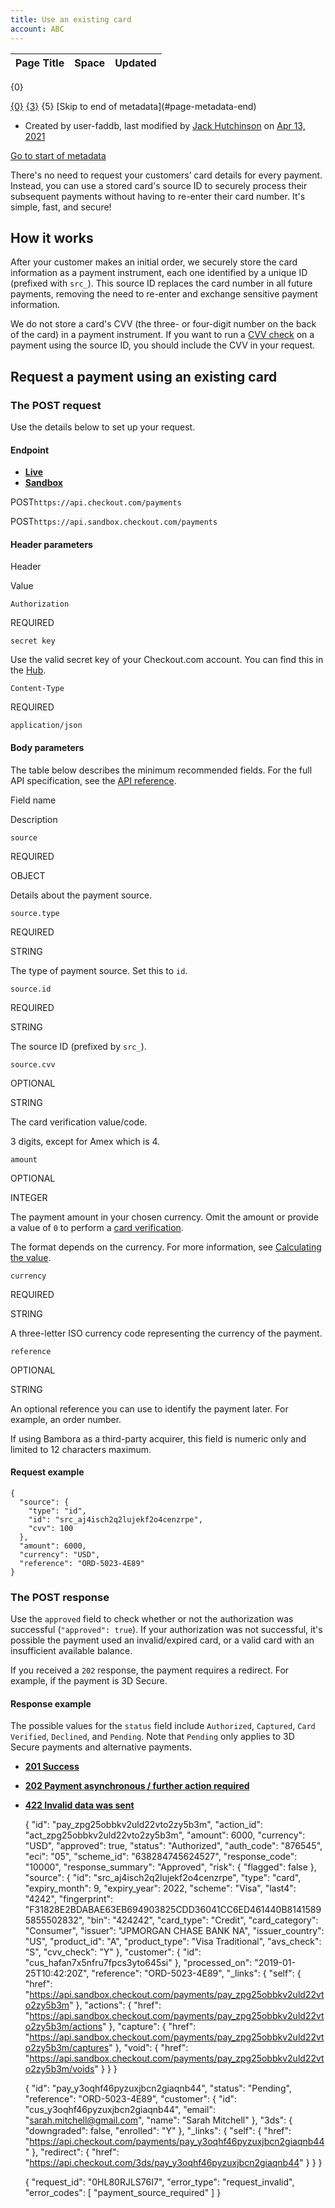 ```yaml
---
title: Use an existing card
account: ABC
---
```


<table class="aui"> <thead> <tr class="header"> <th class="search-result-title">Page Title</th> <th class="search-result-space">Space</th> <th class="search-result-date">Updated</th> </tr> </thead> </table> <p class="search-result-count">{0}</p> <tr class="search-result"> <td class="search-result-title"><a href="{1}" class="content-type-{2}"><span>{0}</span></a></td> <td class="search-result-space"><a class="space" href="/display/{4}/" title="{3}">{3}</a></td> <td class="search-result-date"><span class="date" title="{6}">{5}</span></td> </tr> [Skip to end of metadata](#page-metadata-end)

*   Created by user-faddb, last modified by [Jack Hutchinson](    /display/~jack.hutchinson
    ) on [Apr 13, 2021](/pages/diffpagesbyversion.action?pageId=5931096&selectedPageVersions=6&selectedPageVersions=7 "Show changes")

[Go to start of metadata](#page-metadata-start)

There's no need to request your customers’ card details for every payment. Instead, you can use a stored card's source ID to securely process their subsequent payments without having to re-enter their card number. It's simple, fast, and secure!

How it works
------------

After your customer makes an initial order, we securely store the card information as a payment instrument, each one identified by a unique ID (prefixed with `src_`). This source ID replaces the card number in all future payments, removing the need to re-enter and exchange sensitive payment information.

We do not store a card's CVV (the three- or four-digit number on the back of the card) in a payment instrument. If you want to run a [CVV check](/display/DOCS/CVV+check) on a payment using the source ID, you should include the CVV in your request.

Request a payment using an existing card
----------------------------------------

### The POST request

Use the details below to set up your request.

#### Endpoint

*   [**Live**](#tabs-1517cd37-665d-4f09-b79f-79a5dfa929fc-1)
*   [**Sandbox**](#tabs-1517cd37-665d-4f09-b79f-79a5dfa929fc-2)

POST`https://api.checkout.com/payments`

POST`https://api.sandbox.checkout.com/payments`

#### Header parameters

Header

Value

`Authorization`

REQUIRED

`secret key`

Use the valid secret key of your Checkout.com account. You can find this in the [Hub](https://hub.checkout.com/v2).

`Content-Type`

REQUIRED

`application/json`

#### Body parameters

The table below describes the minimum recommended fields. For the full API specification, see the [API reference](https://api-reference.checkout.com/#tag/Payments/paths/~1payments/post).

Field name

Description

`source`

REQUIRED

OBJECT

Details about the payment source.

`source.type`

REQUIRED

STRING

The type of payment source. Set this to `id`.

`source.id`

REQUIRED

STRING

The source ID (prefixed by `src_`).

`source.cvv`

OPTIONAL

STRING

The card verification value/code.

3 digits, except for Amex which is 4.

`amount`

OPTIONAL

INTEGER

The payment amount in your chosen currency. Omit the amount or provide a value of `0` to perform a [card verification](/display/DOCS/Card+verification).

The format depends on the currency. For more information, see [Calculating the value](/display/DOCS/Calculating+the+value).

`currency`

REQUIRED

STRING

A three-letter ISO currency code representing the currency of the payment.

`reference`

OPTIONAL

STRING

An optional reference you can use to identify the payment later. For example, an order number.

If using Bambora as a third-party acquirer, this field is numeric only and limited to 12 characters maximum.

#### Request example

    {
      "source": {
        "type": "id",
        "id": "src_aj4isch2q2lujekf2o4cenzrpe",
        "cvv": 100
      },
      "amount": 6000,
      "currency": "USD",
      "reference": "ORD-5023-4E89"
    }

### The POST response

Use the `approved` field to check whether or not the authorization was successful (`"approved": true`). If your authorization was not successful, it's possible the payment used an invalid/expired card, or a valid card with an insufficient available balance.

If you received a `202` response, the payment requires a redirect. For example, if the payment is 3D Secure.

#### Response example

The possible values for the `status` field include `Authorized`, `Captured`, `Card Verified`, `Declined`, and `Pending`. Note that `Pending` only applies to 3D Secure payments and alternative payments.

*   [**201 Success**](#tabs-77d1c352-8bca-49e0-bcf9-0dde5ab3e214-1)
*   [**202 Payment asynchronous / further action required**](#tabs-77d1c352-8bca-49e0-bcf9-0dde5ab3e214-2)
*   [**422 Invalid data was sent**](#tabs-77d1c352-8bca-49e0-bcf9-0dde5ab3e214-3)

    {
      "id": "pay_zpg25obbkv2uld22vto2zy5b3m",
      "action_id": "act_zpg25obbkv2uld22vto2zy5b3m",
      "amount": 6000,
      "currency": "USD",
      "approved": true,
      "status": "Authorized",
      "auth_code": "876545",
      "eci": "05",
      "scheme_id": "638284745624527",
      "response_code": "10000",
      "response_summary": "Approved",
      "risk": {
        "flagged": false
      },
      "source": {
        "id": "src_aj4isch2q2lujekf2o4cenzrpe",
        "type": "card",
        "expiry_month": 9,
        "expiry_year": 2022,
        "scheme": "Visa",
        "last4": "4242",
        "fingerprint": "F31828E2BDABAE63EB694903825CDD36041CC6ED461440B81415895855502832",
        "bin": "424242",
        "card_type": "Credit",
        "card_category": "Consumer",
        "issuer": "JPMORGAN CHASE BANK NA",
        "issuer_country": "US",
        "product_id": "A",
        "product_type": "Visa Traditional",
        "avs_check": "S",
        "cvv_check": "Y"
      },
      "customer": {
        "id": "cus_hafan7x5nfru7fpcs3yto645si"
      },
      "processed_on": "2019-01-25T10:42:20Z",
      "reference": "ORD-5023-4E89",
      "_links": {
        "self": {
          "href": "https://api.sandbox.checkout.com/payments/pay_zpg25obbkv2uld22vto2zy5b3m"
        },
        "actions": {
          "href": "https://api.sandbox.checkout.com/payments/pay_zpg25obbkv2uld22vto2zy5b3m/actions"
        },
        "capture": {
          "href": "https://api.sandbox.checkout.com/payments/pay_zpg25obbkv2uld22vto2zy5b3m/captures"
        },
        "void": {
          "href": "https://api.sandbox.checkout.com/payments/pay_zpg25obbkv2uld22vto2zy5b3m/voids"
        }
      }
    }

    {
      "id": "pay_y3oqhf46pyzuxjbcn2giaqnb44",
      "status": "Pending",
      "reference": "ORD-5023-4E89",
      "customer": {
        "id": "cus_y3oqhf46pyzuxjbcn2giaqnb44",
        "email": "sarah.mitchell@gmail.com",
        "name": "Sarah Mitchell"
      },
      "3ds": {
        "downgraded": false,
        "enrolled": "Y"
      },
      "_links": {
        "self": {
          "href": "https://api.checkout.com/payments/pay_y3oqhf46pyzuxjbcn2giaqnb44"
        },
        "redirect": {
          "href": "https://api.checkout.com/3ds/pay_y3oqhf46pyzuxjbcn2giaqnb44"
        }
      }
    }

    {
      "request_id": "0HL80RJLS76I7",
      "error_type": "request_invalid",
      "error_codes": [
        "payment_source_required"
      ]
    }
